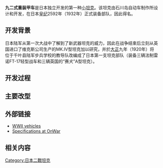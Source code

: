 {{AFV |      圖片=[[File:1941_Type92_Combat_Cars_near_Nanking.jpg|300px]]
|           照片說明=第15師團的九二式重裝甲車
|             名稱=九二式重装甲车 [[File:Flag_of_Japan.svg|30px]]<br />Jyu-Sokosha 
|長度=3.95米
|闊度=1.63米
|高度=1.86米
|重量=3.5噸
|懸掛= 直角杠杆
|平地時速= 40公里/小時
|    speed_off=40公里/小時
|行動= 200公里
|主要= 92式13毫米機槍
|次要= 1×91式6.5毫米機槍（砲塔）
|裝甲= 6–22毫米
|引擎= [[三菱|三菱]]/石川島播磨6缸氣冷汽油引擎
|引擎馬力=45匹 (34千瓦)
|馬力/重量=
|乘員= 3人
|is_vehicle=yes
}}

'''九二式重装甲车'''是日本独立开发的第一种[[小坦克|小坦克]]。该坦克由石川岛自动车制作所设计和开发，在日本[[皇纪|皇纪]]2592年（1932年）正式装备部队，因此得名。

== 开发背景 ==

日本陆军从第一次大战中了解到了新武器坦克的威力，因此在战争结束后立刻从英国进口了维克斯公司生产的MK.IV型坦克加以研究，并於[[大正|大正]]九年（1920年）将位于千叶县陆军步兵学校的教导队改编成了日本第一支坦克部队（装备三辆法制雷诺FT-17轻型战车和三辆英国的“赛犬”A型坦克）。

== 开发过程 ==

== 主要改型 ==

== 外部链接 ==
* [https://web.archive.org/web/20061231124912/http://wwiivehicles.com/japan/tankettes/type92.html WWII vehicles]
* [http://www.onwar.com/tanks/japan/data/t92.htm Specifications at OnWar]{{Wayback|url=http://www.onwar.com/tanks/japan/data/t92.htm |date=20061023203415 }}

== 相关内容 ==

{{WWIIJapaneseAFVs}}

[[Category:日本二戰坦克|Category:日本二戰坦克]]